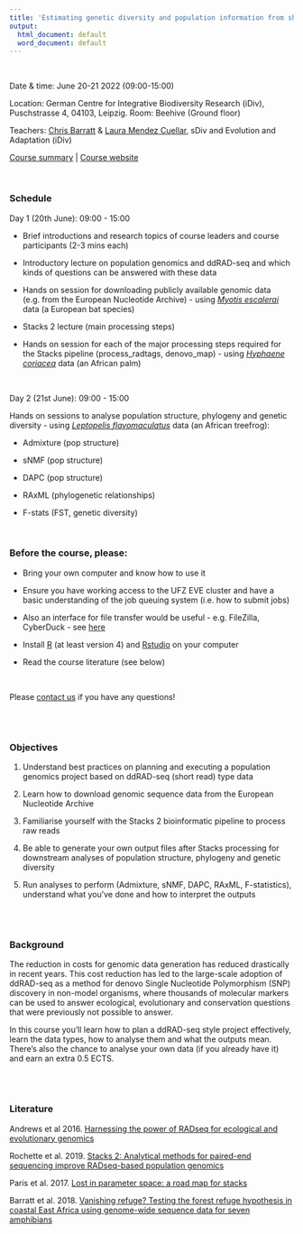 ```yaml
---
title: 'Estimating genetic diversity and population information from short read (ddRAD-seq) type data'
output:
  html_document: default
  word_document: default
---
```


\

Date & time: June 20-21 2022 (09:00-15:00)

Location: German Centre for Integrative Biodiversity Research (iDiv), Puschstrasse 4, 04103, Leipzig. Room: Beehive (Ground floor)

Teachers: [Chris Barratt](https://cd-barratt.github.io/) & [Laura Mendez Cuellar](https://www.idiv.de/en/profile/1062.html), sDiv and Evolution and Adaptation (iDiv)

[Course summary](https://www.idiv.de/en/ydiv/graduate-school/courses-and-events/estimating-genetic-diversity-and-population-information-from-short-read-ddrad-seq-type-data.html) | 
[Course website](https://cd-barratt.github.io/ddRAD-seq_workshop/)

\

### Schedule 
Day 1 (20th June): 09:00 - 15:00  

* Brief introductions and research topics of course leaders and course participants (2-3 mins each)

* Introductory lecture on population genomics and ddRAD-seq and which kinds of questions can be answered with these data

* Hands on session for downloading publicly available genomic data (e.g. from the European Nucleotide Archive) - using [*Myotis escalerai*](https://www.eurobats.org/about_eurobats/protected_bat_species/myotis_escalerai) data (a European bat species)

* Stacks 2 lecture (main processing steps)

* Hands on session for each of the major processing steps required for the Stacks pipeline (process_radtags, denovo_map) - using [*Hyphaene coriacea*](https://www.palmpedia.net/wiki/Hyphaene_coriacea) data (an African  palm)

\

Day 2 (21st June): 09:00 - 15:00 

Hands on sessions to analyse population structure, phylogeny and genetic diversity - using [*Leptopelis flavomaculatus*](https://amphibiaweb.org/species/3649) data (an African treefrog):

* Admixture (pop structure)

* sNMF (pop structure)

* DAPC (pop structure)

* RAxML (phylogenetic relationships)

* F-stats (FST, genetic diversity)

\ 
\

### Before the course, please:

* Bring your own computer and know how to use it

* Ensure you have working access to the UFZ EVE cluster and have a basic understanding of the job queuing system (i.e. how to submit jobs)

* Also an interface for file transfer would be useful - e.g. FileZilla, CyberDuck - see [here](https://portal.idiv.de/nextcloud/index.php/s/oyP3FSFfwnKwiy9)

* Install [R](https://cran.r-project.org/bin/) (at least version 4) and [Rstudio](https://www.rstudio.com/products/rstudio/download/#download) on your computer
* Read the course literature (see below)

\

Please [contact us](mailto:c.d.barratt@gmail.com, mailto:laura.mendezcue@gmail.com) if you have any questions!

\
\

### Objectives
1.	Understand best practices on planning and executing a population genomics project based on ddRAD-seq (short read) type data 

2.  Learn how to download genomic sequence data from the European Nucleotide Archive

3.	Familiarise yourself with the Stacks 2 bioinformatic pipeline to process raw reads 

4.	Be able to generate your own output files after Stacks processing for downstream analyses of population structure, phylogeny and genetic diversity

5.  Run analyses to perform (Admixture, sNMF, DAPC, RAxML, F-statistics), understand what you've done and how to interpret the outputs

\
\

### Background

The reduction in costs for genomic data generation has reduced drastically in recent years. This cost reduction has led to the large-scale adoption of ddRAD-seq as a method for denovo Single Nucleotide Polymorphism (SNP) discovery in non-model organisms, where thousands of molecular markers can be used to answer ecological, evolutionary and conservation questions that were previously not possible to answer.

In this course you'll learn how to plan a ddRAD-seq style project effectively, learn the data types, how to analyse them and what the outputs mean. There's also the chance to analyse your own data (if you already have it) and earn an extra 0.5 ECTS.

\
\


### Literature 

Andrews et al 2016. [Harnessing the power of RADseq for ecological and evolutionary genomics](https://www.nature.com/articles/nrg.2015.28)

Rochette et al. 2019. [Stacks 2: Analytical methods for paired-end sequencing improve RADseq-based population genomics](https://onlinelibrary.wiley.com/doi/abs/10.1111/mec.15253)

Paris et al. 2017. [Lost in parameter space: a road map for stacks](https://besjournals.onlinelibrary.wiley.com/doi/10.1111/2041-210X.12775)

Barratt et al. 2018. [Vanishing refuge? Testing the forest refuge hypothesis in coastal East Africa using genome-wide sequence data for seven amphibians](https://onlinelibrary.wiley.com/doi/full/10.1111/mec.14862)




